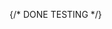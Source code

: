 
{/* DONE TESTING */}

<Title text='Database - Creation' badgeType='tip' badgeText='easy' />

The database _ln-history-database_ is a [Postgres](https://postgresql.org) database.

This is the first part where we will setup the database with authentication and all its tables.

## Schema

The gossip messages will be stored in the four tables `nodes`, `nodes_raw_gossip`, `channels`, `channel_updates`.
The diagram below shows how their relationship.

```mermaid
erDiagram
    nodes ||--o{ nodes_raw_gossip : has
    nodes ||--o{ channels : "source_node_id"
    nodes ||--o{ channels : "target_node_id"
    channels ||--o{ channel_updates : has

    nodes {
        varchar(66) node_id PK
        tztimestamp from_timestamp
        tztimestamp last_seen
    }

    nodes_raw_gossip {
        varchar(64) gossip_id PK
        varchar(66) node_id FK
        tztimestamp timestamp
        bytea raw_gossip
    }

    channels {
        varchar(64) gossip_id 
        varchar(23) scid PK
        varchar(66) source_node_id FK
        varchar(66) target_node_id FK
        tztimestamp from_timestamp
        tztimestamp to_timestamp
        int amount_sat
        bytea raw_gossip
    }

    channel_updates {
        varchar(64) gossip_id PK
        varchar(23) scid FK
        bit direction
        tztimestamp from_timestamp
        tztimestamp to_timestamp
        bytea raw_gossip
    }
```

## Setup

The _ln-history-database_ is running in a docker container via `docker compose`. We persist the actual PostgreSQL data by mounting a local directory called postgres-data into the container.

### Create directory

Create the new folder called **database**.

<TerminalOneLiner path="~/ln-history" command="mkdir database && cd database" />

### Create data directory

This is where PostgreSQL will store its data. You do not need to add anything manually — it will be populated by the container.

<TerminalOneLiner path="~/ln-history/database" command="mkdir postgres-data" />

### Environment variables <Badge text="authentication" type="danger"/>

Create an `.env` file and fill in **your own _randomly created_ credentials**.

```bash
POSTGRES_USER=admin
POSTGRES_PASSWORD=YOUR_PASSWORD
```

🔐 **Important**: Never commit `.env` files containing credentials to version control.

### 🐳 Docker container

Create the `docker-compose.yml` and paste the following content into it.

```yml
services:
  db:
    image: postgres:17.5
    restart: always
    container_name: ln-history-database
    environment:
      POSTGRES_USER: $POSTGRES_USER
      POSTGRES_PASSWORD: $POSTGRES_PASSWORD
    env_file: .env
    ports:
      - '5432:5432'
    volumes:
      - ./postgres-data:/var/lib/postgresql/data

  adminer:
    image: adminer:latest
    restart: always
    container_name: adminer
    ports:
      - '8080:8080'
```

### Folder structure

Ultimatly the folder structure should look like this:

```bash
database/
├── .env                    # Environment variables for the service
├── docker-compose.yml      # Docker setup for this service
└── postgres-data           # Directory where the data is stored
```

## Run

We start the container by using `docker compose up -d` (The flag `-d` abbreviates `deamon`, meaning background process).

<TerminalOneLiner path="~/ln-history/database" command="docker compose up -d" />

### Create tables

On your server go into the docker container

<TerminalOneLiner
  path="~/ln-history/database"
  command="docker exec -it ln-history-database psql -U admin"
/>

Inside the docker container execute the following commands.

<div className="docker-terminal">
    <DockerTerminalOneLiner pathInfo="admin=#"command={String.raw`-- Create the ln-history-database
    CREATE DATABASE "ln-history-database" OWNER admin;`} />

    <DockerTerminalOneLiner pathInfo="admin=#"command={String.raw`-- Connect to database
    \c "ln-history-database"`} />

    <DockerTerminalOneLiner pathInfo="admin=#" command={String.raw`-- Create nodes table
    CREATE TABLE nodes (
    node_id VARCHAR(66) PRIMARY KEY,
    from_timestamp TIMESTAMPTZ,
    last_seen TIMESTAMPTZ);"`} />

    <DockerTerminalOneLiner pathInfo="admin=#"command={String.raw`-- Create nodes_raw_gossip table
    CREATE TABLE nodes_raw_gossip (
    gossip_id VARCHAR(64) PRIMARY KEY,
    node_id VARCHAR(66) REFERENCES nodes(node_id),
    timestamp TIMESTAMPTZ,
    raw_gossip BYTEA);`} />

    #### 

    <DockerTerminalOneLiner pathInfo="admin=#" command={String.raw`-- Create channels table
    CREATE TABLE channels (
    gossip_id VARCHAR(64) UNIQUE,
    scid VARCHAR(23) PRIMARY KEY,
    source_node_id VARCHAR(66) REFERENCES nodes(node_id),
    target_node_id VARCHAR(66) REFERENCES nodes(node_id),
    from_timestamp TIMESTAMPTZ,
    to_timestamp TIMESTAMPTZ,
    amount_sat INT,
    raw_gossip BYTEA);`} />

    <DockerTerminalOneLiner pathInfo="admin=#" command={String.raw`-- Create channel_updates table
    CREATE TABLE channel_updates (
    gossip_id VARCHAR(64) PRIMARY KEY,
    scid VARCHAR(23) REFERENCES channels(scid),
    direction BIT,
    from_timestamp TIMESTAMPTZ,
    to_timestamp TIMESTAMPTZ,
    raw_gossip BYTEA);`} />

</div>

We exit the docker container by pressing `CTRL + D`.

## Verify connection without installing PostgreSQL

We verify if the database has been sucessfully created without having to installed `psql` on the machine by just running this Docker command:

<TerminalOneLiner command="docker run --rm -it --network host postgres:15 psql 'postgresql://admin:YOUR_PASSWORD@localhost:5432' " />
**🔁 Replace** `YOUR_PASSWORD` with your actual password for the _ln-history-database_
